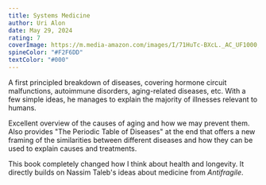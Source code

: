 ```yaml
---
title: Systems Medicine
author: Uri Alon
date: May 29, 2024
rating: 7
coverImage: https://m.media-amazon.com/images/I/71HuTc-BXcL._AC_UF1000,1000_QL80_.jpg
spineColor: "#F2F6DD"
textColor: "#000"
---
```


A first principled breakdown of diseases, covering hormone circuit malfunctions, autoimmune disorders, aging-related diseases, etc. With a few simple ideas, he manages to explain the majority of illnesses relevant to humans.

Excellent overview of the causes of aging and how we may prevent them. Also provides "The Periodic Table of Diseases" at the end that offers a new framing of the similarities between different diseases and how they can be used to explain causes and treatments.

This book completely changed how I think about health and longevity. It directly builds on Nassim Taleb's ideas about medicine from _Antifragile_.
